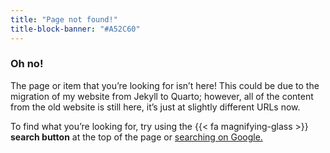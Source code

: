 ```yaml
---
title: "Page not found!"
title-block-banner: "#A52C60"
---
```


### Oh no!

The page or item that you’re looking for isn’t here! This could be due to the migration of my website from Jekyll to Quarto; however, all of the content from the old website is still here, it's just at slightly different URLs now.

To find what you're looking for, try using the {{< fa magnifying-glass >}} **search button** at the top of the page or <a href="https://www.google.com/search?q=site%3Aaeturrell.com" target="_blank">searching on Google.</a>
